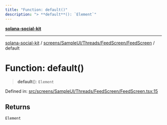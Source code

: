 ```yaml
---
title: "Function: default()"
description: "> **default**(): `Element`"
---
```


[**solana-social-kit**](../../../../../../README.mdx)

***

[solana-social-kit](../../../../../../README.mdx) / [screens/SampleUI/Threads/FeedScreen/FeedScreen](../README.mdx) / default

# Function: default()

> **default**(): `Element`

Defined in: [src/screens/SampleUI/Threads/FeedScreen/FeedScreen.tsx:15](https://github.com/SendArcade/solana-social-starter/blob/bd4b3556b8f469c27ebb06f4df65b3a36b43ba3b/src/screens/SampleUI/Threads/FeedScreen/FeedScreen.tsx#L15)

## Returns

`Element`
